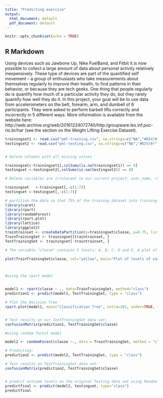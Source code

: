 ---
title: "Predicting exercise"
output:
  html_document: default
  pdf_document: default
---

```{r setup, include=FALSE}
knitr::opts_chunk$set(echo = TRUE)
```

## R Markdown

Using devices such as Jawbone Up, Nike FuelBand, and Fitbit it is now possible to collect a large amount of data about personal activity relatively inexpensively. These type of devices are part of the quantified self movement – a group of enthusiasts who take measurements about themselves regularly to improve their health, to find patterns in their behavior, or because they are tech geeks. One thing that people regularly do is quantify how much of a particular activity they do, but they rarely quantify how well they do it. In this project, your goal will be to use data from accelerometers on the belt, forearm, arm, and dumbell of 6 participants. They were asked to perform barbell lifts correctly and incorrectly in 5 different ways. More information is available from the website here: http://web.archive.org/web/20161224072740/http:/groupware.les.inf.puc-rio.br/har (see the section on the Weight Lifting Exercise Dataset).

```{r cars}
trainingset1 <- read.csv("pml-training.csv", na.strings=c("NA","#DIV/0!", ""))
testingset2 <- read.csv("pml-testing.csv", na.strings=c("NA","#DIV/0!", ""))


# Delete columns with all missing values

trainingset<-trainingset1[,colSums(is.na(trainingset1)) == 0]
testingset <-testingset2[,colSums(is.na(testingset2)) == 0]

# Delete variables are irrelevant to our current project: user_name, raw_timestamp_part_1, raw_timestamp_part_,2 cvtd_timestamp, new_window, and  num_window (columns 1 to 7). 

trainingset   <-trainingset[,-c(1:7)]
testingset <-testingset[,-c(1:7)]

# partition the data so that 75% of the training dataset into training and the remaining 25% to testing
library(caret)
library(rpart)
library(randomForest)
library(rpart.plot)
library(lattice)
library(ggplot2)
traintrainset <- createDataPartition(y=trainingset$classe, p=0.75, list=FALSE)
TrainTrainingSet <- trainingset[traintrainset, ] 
TestTrainingSet <- trainingset[-traintrainset, ]

# The variable "classe" contains 5 levels: A, B, C, D and E. A plot of the outcome variable will allow us to see the frequency of each levels in the TrainTrainingSet data set and # compare one another.

plot(TrainTrainingSet$classe, col="yellow", main="Plot of levels of variable classe within the TrainTrainingSet data set", xlab="classe", ylab="Frequency")



#using the rpart model


model1 <- rpart(classe ~ ., data=TrainTrainingSet, method="class")
prediction1 <- predict(model1, TestTrainingSet, type = "class")

# Plot the Decision Tree
rpart.plot(model1, main="Classification Tree", extra=102, under=TRUE, faclen=0)


# Test results on our TestTrainingSet data set:
confusionMatrix(prediction1, TestTrainingSet$classe)

#using random forest model

model2 <- randomForest(classe ~., data = TrainTrainingSet, method = "class")

# Predicting:
prediction2 <- predict(model2, TestTrainingSet, type = "class")

# Test results on TestTrainingSet data set:
confusionMatrix(prediction2, TestTrainingSet$classe)


# predict outcome levels on the original Testing data set using Random Forest algorithm
predictfinal <- predict(model2, testingset, type="class")
predictfinal

```
